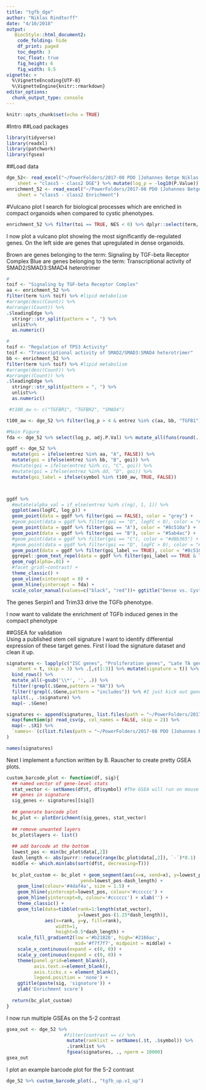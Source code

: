 ```yaml
---
title: "tgfb_dge"
author: "Niklas Rindtorff"
date: "4/10/2018"
output: 
   BiocStyle::html_document2:
    code_folding: hide
    df_print: paged
    toc_depth: 3
    toc_float: true
    fig_height: 6
    fig_width: 9.5
vignette: >
  %\VignetteEncoding{UTF-8}
  %\VignetteEngine{knitr::rmarkdown}
editor_options: 
  chunk_output_type: console
---
```



```r
knitr::opts_chunk$set(echo = TRUE)
```
#Intro
##Load packages 
```r
library(tidyverse)
library(readxl)
library(patchwork)
library(fgsea)
```

##Load data
```r
dge_52<- read_excel("~/PowerFolders/2017-08 PDO [Johannes Betge Niklas Rintdorff]/Tables/Expression_Morphology/PROMISE_differences_morphology_classes.xlsx", 
    sheet = "class5 - class2 DGE") %>% mutate(log_p = -log10(P.Value)) 
enrichment_52 <- read_excel("~/PowerFolders/2017-08 PDO [Johannes Betge Niklas Rintdorff]/Tables/Expression_Morphology/PROMISE_differences_morphology_classes.xlsx", 
    sheet = "class5 - class2 Enrichment")
```

#Vulcano plot
I search for biological processes which are enriched in compact organoids when compared to cystic phenotypes.
```r
enrichment_52 %>% filter(toi == TRUE, NES < 0) %>% dplyr::select(term, NES)
```

I now plot a vulcano plot showing the most significantly de-regulated genes. On the left side are genes that upregulated in dense organoids. 

Brown are genes belonging to the term: Signaling by TGF-beta Receptor Complex
Blue are genes belonging to the term: Transcriptional activity of SMAD2/SMAD3:SMAD4 heterotrimer

```r
#
toif <- "Signaling by TGF-beta Receptor Complex"
aa <- enrichment_52 %>% 
filter(term %in% toif) %>% #lipid metabolism
#arrange(desc(Count)) %>%
#arrange((Count)) %>%
.$leadingEdge %>%
  stringr::str_split(pattern = ", ") %>%
  unlist%>%
  as.numeric()

#
toif <- "Regulation of TP53 Activity"
toif <- "Transcriptional activity of SMAD2/SMAD3:SMAD4 heterotrimer"
bb <- enrichment_52 %>% 
filter(term %in% toif) %>% #lipid metabolism
#arrange(desc(Count)) %>%
#arrange((Count)) %>%
.$leadingEdge %>%
  stringr::str_split(pattern = ", ") %>%
  unlist%>%
  as.numeric()

 #t100_aw <- c("TGFBR1", "TGFBR2", "SMAD4")

t100_aw <- dge_52 %>% filter(log_p > 4 & entrez %in% c(aa, bb, "TGFB1")) %>% .$symbol %>% unique()

#Main Figure
fda <- dge_52 %>% select(log_p, adj.P.Val) %>% mutate_all(funs(round(., 4))) %>% filter(adj.P.Val == 0.0500) %>% .$log_p %>% mean()

ggdf <- dge_52 %>% 
  mutate(goi = ifelse(entrez %in% aa, "A", FALSE)) %>% 
  mutate(goi = ifelse(entrez %in% bb, "B", goi)) %>%
  #mutate(goi = ifelse(entrez %in% cc, "C", goi)) %>%
  #mutate(goi = ifelse(entrez %in% dd, "D", goi)) %>% 
  mutate(goi_label = ifelse(symbol %in% t100_aw, TRUE, FALSE))



ggdf %>%
  #mutate(alpha_val = if_else(entrez %in% c(ng), 1, 1)) %>%
  ggplot(aes(logFC, log_p)) + 
  geom_point(data = ggdf %>% filter(goi == FALSE), color = "grey") + 
  #geom_point(data = ggdf %>% filter(goi == "D", logFC < 0), color = "#01665e") +
  geom_point(data = ggdf %>% filter(goi == "A"), color = "#8c510a") + 
  geom_point(data = ggdf %>% filter(goi == "B"), color = "#5ab4ac") +
  #geom_point(data = ggdf %>% filter(goi == "C"), color = "#d8b365") +
  #geom_point(data = ggdf %>% filter(goi == "D", logFC > 0), color = "#01665e") +
  geom_point(data = ggdf %>% filter(goi_label == TRUE), color = "#8c510a") +
  ggrepel::geom_text_repel(data = ggdf %>% filter(goi_label == TRUE & log_p > 2.5), aes(label = symbol)) +
  geom_rug(alpha=.01) +
  #facet_grid(~contrast) + 
  theme_classic() + 
  geom_vline(xintercept = 0) + 
  geom_hline(yintercept = fda) + 
  scale_color_manual(values=c("black", "red"))+ ggtitle("Dense vs. Cystic differential gene expression")
```

The genes Serpin1 and Trim33 drive the TGFb phenotype.

I now want to validate the enrichment of TGFb induced genes in the compact phenotype

##GSEA for validation  
Using a published stem cell signature I want to identify differential expression of these target genes. 
First I load the signature dataset and clean it up. 

```r
signatures <- lapply(c("ISC genes", "Proliferation genes", "Late TA genes", "Lgr5 genes"), function(t) read_excel("~/mco/local_data/expression/array_annotation/1-s2.0-S193459091100110X-mmc2_bettle.xls", 
    sheet = t, skip = 3) %>% .[,c(1:3)] %>% mutate(signature = t)) %>%
  bind_rows() %>%
  mutate_all(~gsub('\\*', '', .)) %>% 
  filter(!grepl(.$Gene,pattern = "NA")) %>%
  filter(!grepl(.$Gene,pattern = "includes")) %>% #I just kick out genes which include this phrase for now
  split(., .$signature) %>%
  map(~ .$Gene)

signatures <- append(signatures, list.files(path = "~/PowerFolders/2017-08 PDO [Johannes Betge Niklas Rintdorff]/Vignettes/02_phenotype_differences/gsea", full.names = TRUE) %>% 
  map(function(p) read_csv(p, col_names = FALSE, skip = 2)) %>%
  map(~ .$X1) %>%
  `names<-`(c(list.files(path = "~/PowerFolders/2017-08 PDO [Johannes Betge Niklas Rintdorff]/Vignettes/02_phenotype_differences/gsea")) %>% substr(., 1, nchar(.)-4) %>% tolower())
)

names(signatures)
```

Next I implement a function written by B. Rauscher to create pretty GSEA plots. 

```r
custom_barcode_plot <- function(df, sig){
  ## named vector of gene-level stats
  stat_vector <- setNames(df$t, df$symbol) #The GSEA will run on mouse genes
  ## genes in signature
  sig_genes <- signatures[[sig]]
  
  ## generate barcode plot
  bc_plot <- plotEnrichment(sig_genes, stat_vector)
  
  ## remove unwanted layers
  bc_plot$layers <- list()
  
  ## add barcode at the bottom
  lowest_pos <- min(bc_plot$data[,2])
  dash_length <- abs(purrr::reduce(range(bc_plot$data[,2]), `-`)*0.1)
  middle <- which.min(abs(sort(df$t, decreasing=T)))
  
  bc_plot_custom <- bc_plot + geom_segment(aes(x=x, xend=x), y=lowest_pos,
                           yend=lowest_pos-dash_length) + 
    geom_line(colour='#4daf4a', size = 1.5) + 
    geom_hline(yintercept=lowest_pos, colour='#cccccc') + 
    geom_hline(yintercept=0, colour='#cccccc') + xlab('') +
    theme_classic() +
    geom_tile(data=tibble(rank=1:length(stat_vector), 
                          y=lowest_pos-(1.25*dash_length)), 
              aes(x=rank, y=y, fill=rank),
                  width=1,
                  height=0.5*dash_length) +
    scale_fill_gradient2(low ='#b2182b', high='#2166ac', 
                         mid='#f7f7f7', midpoint = middle) + 
    scale_x_continuous(expand = c(0, 0)) +
    scale_y_continuous(expand = c(0, 0)) +
    theme(panel.grid=element_blank(), 
          axis.text.x=element_blank(),
          axis.ticks.x = element_blank(),
          legend.position = 'none') + 
    ggtitle(paste(sig, 'signature')) +
    ylab('Enrichment score')
  
  return(bc_plot_custom)
}
```

I now run multiple GSEAs on the 5-2 contrast

```r
gsea_out <- dge_52 %>% 
                     #filter(contrast == c) %>%
                      mutate(ranklist = setNames(.$t, .$symbol)) %>%
                      .$ranklist %>% 
                      fgsea(signatures, ., nperm = 10000)
gsea_out
```

I plot an example barcode plot for the 5-2 contrast

```r
dge_52 %>% custom_barcode_plot(., "tgfb_up.v1_up")
```



